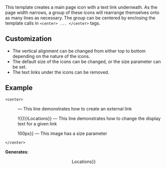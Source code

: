 {{doc/start}}
This template creates a main page icon with a text link underneath. As the page width narrows, a group of these icons will rearrange themselves onto as many lines as necessary. The group can be centered by enclosing the template calls in <code><nowiki><center> ... </center></nowiki></code> tags.

== Customization ==
* The vertical alignment can be changed from either top to bottom depending on the nature of the icons.
* The default size of the icons can be changed, or the size parameter can be set.
* The text links under the icons can be removed.

== Example ==
<code><nowiki><center></nowiki></code>
:{{tlx|FP icon|Link-weapons.png|Special:Preferences}}
:{{tlx|FP icon|Link-guides.png|https://google.com Google}} &mdash; This line demonstrates how to create an external link
:{{tlx|FP icon|Link-locations.png|Project:Community portal{{(}}!{{)}}Locations}} &mdash; This line demonstrates how to change the display text for a given link
:{{tlx|FP icon|Link-help.png|Special:Random|size{{=}}100px}} &mdash; This image has a size parameter
<code><nowiki></center></nowiki></code>

'''Generates''':
<center>
{{FP icon|Link-weapons.png|Main Page}}
{{FP icon|Link-guides.png|https://google.com Google}}
{{FP icon|Link-locations.png|Project:Community portal{{!}}Locations}}
{{FP icon|Link-help.png|Special:Random|size=100px}}
</center>

{{doc/end}}